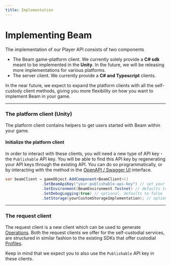 ```yaml
---
title: Implementation
---
```



# Implementing Beam

The implementation of our Player API consists of two components

- The Beam game-platform client. We currently solely provide a **C# sdk** meant to be implemented in the **Unity**. In the future, we will be releasing more implementations for various platforms.
- The server client. We currently provide a **C# and Typescript** clients.

In the near future, we expect to expand the platform clients with all the self-custody client methods, giving you more flexibility on how you want to implement Beam in your game.

---

### The platform client (Unity)

The platform client contains helpers to get users started with Beam within your game.

<Cards>
  <Card
    icon="✅ "
    title="Unity"
    href="https://github.com/Merit-Circle/beam-client-unity"
  />
</Cards>

#### Initialize the platform client

In order to interact with these clients, you will need a new type of API key - the `Publishable` API key. You will be able to find this API key by regenerating your API keys through the existing API. You can do so programmatically, or by interacting with the method in the [OpenAPI / Swagger UI](https://api.testnet.onbeam.com/api/automation#/Game/regenerateApiKeys) interface.


```csharp
var beamClient = gameObject.AddComponent<BeamClient>()
                .SetBeamApiKey("your-publishable-api-key") // set your Publishable(!) API key
                .SetEnvironment(BeamEnvironment.Testnet) // defaults to Testnet
                .SetDebugLogging(true) // optional, defaults to false
                .SetStorage(yourCustomStorageImplementation); // optional, defaults to PlayerPrefs storage;
```

---

### The request client

The request client is a new client which can be used to generate [Operations](/service/operations/introduction). Both the request clients we offer for the self-custodial services, are structured in similar fashion to the existing SDKs that offer custodial [Profiles](/service/profiles/introduction).

Keep in mind that we expect you to also use the `Publishable` API key in these clients.

<Cards>
  <Card
    icon="✅ "
    title="Typescript"
    href="https://www.npmjs.com/package/@onbeam/player-api-client"
  />
  <Card
    icon="✅ "
    title="C# (RestSharp)"
    href="https://www.nuget.org/packages/BeamPlayerClient"
  />
</Cards>